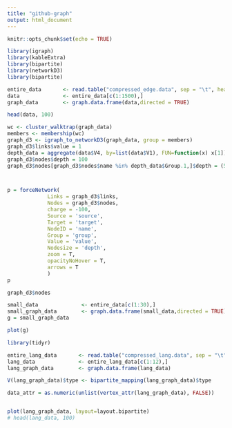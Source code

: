 ```yaml
---
title: "github-graph"
output: html_document
---
```


```r
knitr::opts_chunk$set(echo = TRUE)
```

```r

library(igraph)
library(kableExtra)
library(bipartite)
library(networkD3)
library(bipartite)
```

```r


entire_data       <- read.table("compressed_edge.data", sep = "\t", header = FALSE)
data              <- entire_data[c(1:1500),]
graph_data        <- graph.data.frame(data,directed = TRUE)

head(data, 100)
```

``` r


wc <- cluster_walktrap(graph_data)
members <- membership(wc)
graph_d3 <- igraph_to_networkD3(graph_data, group = members)
graph_d3$links$value = 1
depth_data = aggregate(data$V4, by=list(data$V1), FUN=function(x) x[1])
graph_d3$nodes$depth = 100
graph_d3$nodes[graph_d3$nodes$name %in% depth_data$Group.1,]$depth = (5 - as.numeric(depth_data[match(depth_data$Group.1, graph_d3$nodes$name),]$x)) * 100



p = forceNetwork(
             Links = graph_d3$links,
             Nodes = graph_d3$nodes, 
             charge = -100,
             Source = 'source',
             Target = 'target', 
             NodeID = 'name',
             Group = 'group',
             Value = 'value',
             Nodesize = 'depth',
             zoom = T,
             opacityNoHover = T,
             arrows = T
             )
p
```
``` r
graph_d3$nodes
```


``` r
small_data              <- entire_data[c(1:30),]
small_graph_data        <- graph.data.frame(small_data,directed = TRUE)
g = small_graph_data

plot(g)
```

``` r
library(tidyr)

entire_lang_data       <- read.table("compressed_lang.data", sep = "\t", header = FALSE)
lang_data              <- entire_lang_data[c(1:12),]
lang_graph_data        <- graph.data.frame(lang_data)

V(lang_graph_data)$type <- bipartite_mapping(lang_graph_data)$type

data_attr = as.numeric(unlist(vertex_attr(lang_graph_data), FALSE))


plot(lang_graph_data, layout=layout.bipartite)
# head(lang_data, 100)

```